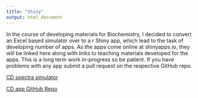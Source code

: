 ```yaml
---
title: "Shiny"
output: html_document
---
```


In the course of developing materials for Biochemistry, I decided to convert an Excel based simulator over to a r Shiny app, which lead to the task of developing number of apps. As the apps come online at shinyapps.io, they will be linked here along with links to teaching materials developed for the apps. This is a long term work in-progress so be patient. If you have problems with any app submit a pull request on the respective GitHub repo.

[CD spectra simulator](https://berndsen.shinyapps.io/cdapp/)

[CD app GitHub Repo](https://github.com/CEBerndsen/CDapp)


